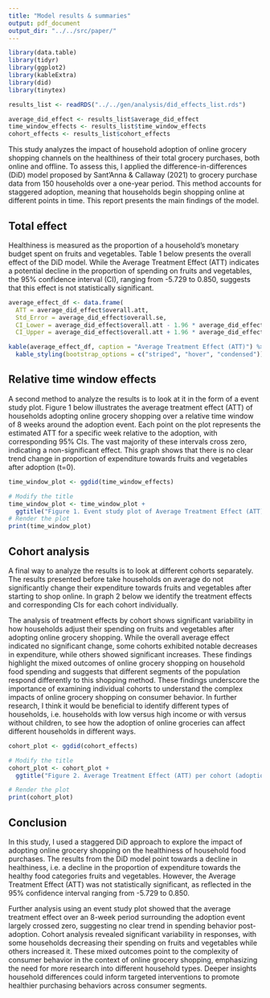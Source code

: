 ```yaml
---
title: "Model results & summaries"
output: pdf_document
output_dir: "../../src/paper/"
---
```


```r
library(data.table)
library(tidyr)
library(ggplot2)
library(kableExtra)
library(did)
library(tinytex)
```


```r
results_list <- readRDS("../../gen/analysis/did_effects_list.rds")

average_did_effect <- results_list$average_did_effect
time_window_effects <- results_list$time_window_effects
cohort_effects <- results_list$cohort_effects
```




This study analyzes the impact of household adoption of online grocery shopping channels on the healthiness of their total grocery purchases, both online and offline. To assess this, I applied the difference-in-differences (DiD) model proposed by Sant'Anna & Callaway (2021) to grocery purchase data from 150 households over a one-year period. This method accounts for staggered adoption, meaning that households begin shopping online at different points in time. This report presents the main findings of the model. 


## Total effect

Healthiness is measured as the proportion of a household's monetary budget spent on fruits and vegetables. Table 1 below presents the overall effect of the DiD model. While the Average Treatment Effect (ATT) indicates a potential decline in the proportion of spending on fruits and vegetables, the 95% confidence interval (CI), ranging from -5.729 to 0.850, suggests that this effect is not statistically significant.



```r
average_effect_df <- data.frame(
  ATT = average_did_effect$overall.att,
  Std_Error = average_did_effect$overall.se,
  CI_Lower = average_did_effect$overall.att - 1.96 * average_did_effect$overall.se,
  CI_Upper = average_did_effect$overall.att + 1.96 * average_did_effect$overall.se)

kable(average_effect_df, caption = "Average Treatment Effect (ATT)") %>%
  kable_styling(bootstrap_options = c("striped", "hover", "condensed"))
```

## Relative time window effects

A second method to analyze the results is to look at it in the form of a event study plot. Figure 1 below illustrates the average treatment effect (ATT) of households adopting online grocery shopping over a relative time window of 8 weeks around the adoption event. Each point on the plot represents the estimated ATT for a specific week relative to the adoption, with corresponding  95% CIs. The vast majority of these intervals cross zero, indicating a non-significant effect. This graph shows that there is no clear trend change in proportion of expenditure towards fruits and vegetables after adoption (t=0).

```r
time_window_plot <- ggdid(time_window_effects)

# Modify the title
time_window_plot <- time_window_plot + 
  ggtitle("Figure 1. Event study plot of Average Treatment Effect (ATT) over time")
# Render the plot
print(time_window_plot)
```

## Cohort analysis

A final way to analyze the results is to look at different cohorts separately. The results presented before take households on average do not significantly change their expenditure towards fruits and vegetables after starting to shop online. In graph 2 below we identify the treatment effects and corresponding CIs for each cohort individually. 

The analysis of treatment effects by cohort shows significant variability in how households adjust their spending on fruits and vegetables after adopting online grocery shopping. While the overall average effect indicated no significant change, some cohorts exhibited notable decreases in expenditure, while others showed significant increases. These findings highlight the mixed outcomes of online grocery shopping on household food spending and suggests that different segments of the population respond differently to this shopping method. These findings underscore the importance of examining individual cohorts to understand the complex impacts of online grocery shopping on consumer behavior. In further research, I think it would be beneficial to identify different types of households, i.e. households with low versus high income or with versus without children, to see how the adoption of online groceries can affect different households in different ways.

```r
cohort_plot <- ggdid(cohort_effects)

# Modify the title
cohort_plot <- cohort_plot + 
  ggtitle("Figure 2. Average Treatment Effect (ATT) per cohort (adoption-week")

# Render the plot
print(cohort_plot)
```

## Conclusion

In this study, I used a staggered DiD approach to explore the impact of adopting online grocery shopping on the healthiness of household food purchases. The results from the DiD model point towards a decline in healthiness, i.e. a decline in the proportion of expenditure towards the healthy food categories fruits and vegetables. However, the Average Treatment Effect (ATT) was not statistically significant, as reflected in the 95% confidence interval ranging from -5.729 to 0.850.

Further analysis using an event study plot showed that the average treatment effect over an 8-week period surrounding the adoption event largely crossed zero, suggesting no clear trend in spending behavior post-adoption. Cohort analysis revealed significant variability in responses, with some households decreasing their spending on fruits and vegetables while others increased it. These mixed outcomes point to the complexity of consumer behavior in the context of online grocery shopping, emphasizing the need for more research into different household types. Deeper insights household differences could inform targeted interventions to promote healthier purchasing behaviors across consumer segments.


